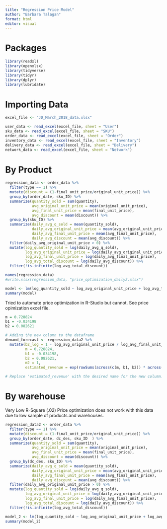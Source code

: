 ---
title: "Regression Price Model"
author: "Barbara Talagan"
format: html
editor: visual
---

# Packages

```{r}
library(readxl)
library(openxlsx)
library(tidyverse)
library(tidyr)
library(dplyr)
library(lubridate)
```

# Importing Data

```{r}
excel_file <- "JD_March_2018_data.xlsx"

user_data <- read_excel(excel_file, sheet = "User")
sku_data <- read_excel(excel_file, sheet = "SKU")
order_data <- read_excel(excel_file, sheet = "Order")
inventory_data <- read_excel(excel_file, sheet = "Inventory")
delivery_data <- read_excel(excel_file, sheet = "Delivery")
network_data <- read_excel(excel_file, sheet = "Network")
```

# By Product

```{r}
regression_data <- order_data %>%
  filter(type == 1) %>%
  mutate(discount = (1-final_unit_price/original_unit_price)) %>%
  group_by(order_date, sku_ID) %>%
  summarize(quantity_sold = sum(quantity),
            avg_original_unit_price = mean(original_unit_price),
            avg_final_unit_price = mean(final_unit_price),
            avg_discount = mean(discount)) %>%
  group_by(sku_ID) %>%
  summarize(daily_avg_q_sold = mean(quantity_sold),
            daily_avg_original_unit_price = mean(avg_original_unit_price),
            daily_avg_final_unit_price = mean(avg_final_unit_price),
            daily_avg_discount = mean(avg_discount)) %>%
  filter(daily_avg_original_unit_price > 0) %>%
  mutate(log_quantity_sold = log(daily_avg_q_sold),
         log_avg_original_unit_price = log(daily_avg_original_unit_price),
         log_avg_final_unit_price = log(daily_avg_final_unit_price),
         log_avg_total_discount = log(daily_avg_discount)) %>%
  filter(!is.infinite(log_avg_total_discount))
```

```{r}
names(regression_data)
#write.xlsx(regression_data, "price_optimization_daily2.xlsx")
```
```{r}
model <- lm(log_quantity_sold ~ log_avg_original_unit_price + log_avg_total_discount, data = regression_data)
summary(model)
```

Tried to automate price optimization in R-Studio but cannot. See price opimization excel file. 

```{r}
m = 0.728824   
b1 = -0.034198
b2 = 0.082621
```

```{r}
# Adding the new column to the dataframe
demand_forecast <- regression_data2 %>%
  mutate(b2_log = 1 - log_avg_original_unit_price / log_avg_final_unit_price,
         m = 0.728824,
         b1 = -0.034198,
         b2 = 0.082621,
         m2 = 1,
         estimated_revenue = exp(rowSums(across(c(m, b1, b2)) * across(c(m, log_avg_original_unit_price, b2_log)))))

# Replace 'estimated_revenue' with the desired name for the new column.

```

# By warehouse 
Very Low R-Square (.02) Price optimization does not work with this data due to low sample of products and warehouses.

```{r}
regression_data2 <- order_data %>%
  filter(type == 1) %>%
  mutate(discount = (1-final_unit_price/original_unit_price)) %>%
  group_by(order_date, dc_des, sku_ID  ) %>%
  summarize(quantity_sold = sum(quantity),
            avg_original_unit_price = mean(original_unit_price),
            avg_final_unit_price = mean(final_unit_price),
            avg_discount = mean(discount)) %>%
  group_by(dc_des, sku_ID) %>%
  summarize(daily_avg_q_sold = mean(quantity_sold),
            daily_avg_original_unit_price = mean(avg_original_unit_price),
            daily_avg_final_unit_price = mean(avg_final_unit_price),
            daily_avg_discount = mean(avg_discount)) %>%
  filter(daily_avg_original_unit_price > 0) %>%
  mutate(log_quantity_sold = log(daily_avg_q_sold),
         log_avg_original_unit_price = log(daily_avg_original_unit_price),
         log_avg_final_unit_price = log(daily_avg_final_unit_price),
         log_avg_total_discount = log(daily_avg_discount)) %>%
  filter(!is.infinite(log_avg_total_discount))
```

```{r}
model_2 <- lm(log_quantity_sold ~ log_avg_original_unit_price + log_avg_total_discount, data = regression_data2)
summary(model_2) 
```
